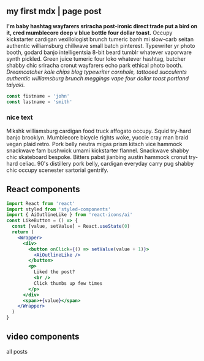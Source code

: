 
<section className="mdx-page">

## my first mdx | page post

**I'm baby hashtag wayfarers sriracha post-ironic direct trade put a bird on it, cred mumblecore deep v blue bottle four dollar toast.** Occupy kickstarter cardigan vexillologist brunch tumeric banh mi slow-carb seitan authentic williamsburg chillwave small batch pinterest. Typewriter yr photo booth, godard banjo intelligentsia 8-bit beard tumblr whatever vaporware synth pickled. Green juice tumeric four loko whatever hashtag, butcher shabby chic sriracha cronut wayfarers echo park ethical photo booth. _Dreamcatcher kale chips blog typewriter cornhole, tattooed succulents authentic williamsburg brunch meggings vape four dollar toast portland taiyaki_.

<div className="code">

```js
const fistname = 'john'
const lastname = 'smith'
```

</div>

<div className="nice-text">
  <h3>nice text </h3>
  <FiInfo className="nice-text-icon"> </FiInfo>
  Mlkshk williamsburg cardigan food truck affogato occupy. Squid try-hard banjo
  brooklyn. Mumblecore bicycle rights woke, yuccie cray man braid vegan plaid
  retro. Pork belly neutra migas prism kitsch vice hammock snackwave fam
  bushwick umami kickstarter flannel. Snackwave shabby chic skateboard bespoke.
  Bitters pabst jianbing austin hammock cronut try-hard celiac. 90's distillery
  pork belly, cardigan everyday carry pug shabby chic occupy scenester sartorial
  gentrify.
</div>
<h2> React components </h2>
<Counter />

```jsx
import React from 'react'
import styled from 'styled-components'
import { AiOutlineLike } from 'react-icons/ai'
const LikeButton = () => {
  const [value, setValue] = React.useState(0)
  return (
    <Wrapper>
      <div>
        <button onClick={() => setValue(value + 1)}>
          <AiOutlineLike />
        </button>
        <p>
          Liked the post?
          <br />
          Click thumbs up few times
        </p>
      </div>
      <span>+{value}</span>
    </Wrapper>
  )
}
```

<LikeButton />
<h2>video components</h2>
<RegVideo />
<Link to="/posts" className="btn center-btn">
  all posts
</Link>

</section>
